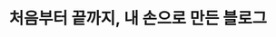 ---
title: '처음부터 끝까지, 내 손으로 만든 블로그'
desc: 이전 블로그는 템플릿을 기반으로 구성했지만, 이번에는 포스트부터 포트폴리오까지 모두 직접 만들어보고 싶다는 생각에 새롭게 시작하게 되었다.
createdAt: 2025-04-16 15:30 
thumbnail: /posts/frontend/javascript/javascript_basic.png
group: Blog
---